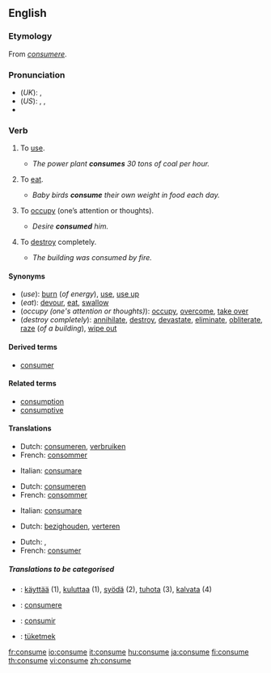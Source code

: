 ==English==
===Etymology===
From {{L.}} ''[[consumere]]''.

===Pronunciation===
*(''UK''): {{IPA|/kənˈsjuːm/}}, {{SAMPA|/k@n"sju:m/}}
*(''US''): {{AHD|kən-so͞om}}, {{IPA|/kənˈsuːm/}}, {{SAMPA|/k@n"su:m/}}
*{{audio|en-us-consume.ogg|Audio (US)}}

===Verb===
{{en-verb|consum|ing}}

# {{transitive}} To [[use]].
#* ''The power plant '''consumes''' 30 tons of coal per hour.''
# {{transitive}} To [[eat]].
#* ''Baby birds '''consume''' their own weight in food each day.''
# {{transitive}} To [[occupy]] (one’s attention or thoughts). 
#* ''Desire '''consumed''' him.''
# {{transitive}} To [[destroy]] completely.
#* ''The building was consumed by fire.''

====Synonyms====
*(''use''): [[burn]] (''of energy''), [[use]], [[use up]]
*(''eat''): [[devour]], [[eat]], [[swallow]]
*(''occupy (one's attention or thoughts)''): [[occupy]], [[overcome]], [[take over]]
*(''destroy completely''): [[annihilate]], [[destroy]], [[devastate]], [[eliminate]], [[obliterate]], [[raze]] (''of a building''), [[wipe out]]

====Derived terms====
*[[consumer]]

====Related terms====
*[[consumption]]
*[[consumptive]]

====Translations====
{{trans-top|to use}}
*Dutch: [[consumeren]], [[verbruiken]]
*French: [[consommer]]
{{trans-mid}}
*Italian: [[consumare]]
{{trans-bottom}}

{{trans-top|to eat}}
*Dutch: [[consumeren]]
*French: [[consommer]]
{{trans-mid}}
*Italian: [[consumare]]
{{trans-bottom}}

{{trans-top|to occupy}}
*Dutch: [[bezighouden]], [[verteren]]
{{trans-mid}}
{{trans-bottom}}

{{trans-top|to destroy completely}}
*Dutch: {{t|nl|verteren}}, {{t|nl|consumeren}}
*French: [[consumer]]
{{trans-mid}}
{{trans-bottom}}

=====Translations to be categorised=====
{{checktrans}}
*{{ttbc|Finnish}}: [[käyttää]] (1), [[kuluttaa]] (1), [[syödä]] (2), [[tuhota]] (3), [[kalvata]] (4)
*{{ttbc|Latin}}: [[consumere]]
*{{ttbc|Spanish}}: [[consumir]]
*{{ttbc|Turkish}}: [[tüketmek]]

[[fr:consume]]
[[io:consume]]
[[it:consume]]
[[hu:consume]]
[[ja:consume]]
[[fi:consume]]
[[th:consume]]
[[vi:consume]]
[[zh:consume]]
